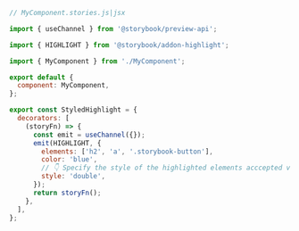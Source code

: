 ```js
// MyComponent.stories.js|jsx

import { useChannel } from '@storybook/preview-api';

import { HIGHLIGHT } from '@storybook/addon-highlight';

import { MyComponent } from './MyComponent';

export default {
  component: MyComponent,
};

export const StyledHighlight = {
  decorators: [
    (storyFn) => {
      const emit = useChannel({});
      emit(HIGHLIGHT, {
        elements: ['h2', 'a', '.storybook-button'],
        color: 'blue',
        // 👇 Specify the style of the highlighted elements acccepted values are: 'double', 'solid', 'dotted', 'dashed'
        style: 'double',
      });
      return storyFn();
    },
  ],
};
```
